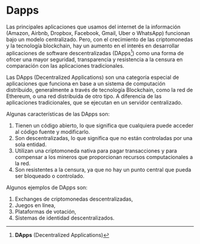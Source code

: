 # Dapps {-}

Las principales aplicaciones que usamos del internet de la información (Amazon, Airbnb, Dropbox, Facebook, Gmail, Uber o WhatsApp) funcionan bajo un modelo centralizado. Pero, con el crecimiento de las criptomonedas y la tecnología blockchain, hay un aumento en el interés en desarrollar aplicaciones de software descentralizadas (DApps[^dapps]) como una forma de ofrcer una mayor seguridad, transparencia y resistencia a la censura en comparación con las aplicaciones tradicionales.

[^dapps]: **DApps** (Decentralized Applications) 

Las DApps (Decentralized Applications) son una categoría especial de aplicaciones que funciona en base a un sistema de computación distribuido, generalmente a través de tecnología Blockchain, como la red de Ethereum, o una red distribuida de otro tipo. A diferencia de las aplicaciones tradicionales, que se ejecutan en un servidor centralizado.

Algunas características de las DApps son:

1. Tienen un código abierto, lo que significa que cualquiera puede acceder al código fuente y modificarlo.
1. Son descentralizadas, lo que significa que no están controladas por una sola entidad.
1. Utilizan una criptomoneda nativa para pagar transacciones y para compensar a los mineros que proporcionan recursos computacionales a la red.
1. Son resistentes a la censura, ya que no hay un punto central que pueda ser bloqueado o controlado.

Algunos ejemplos de DApps son:

1. Exchanges de criptomonedas descentralizadas,
1. Juegos en línea,
1. Plataformas de votación,
1. Sistemas de identidad descentralizados.